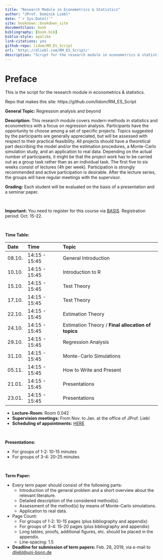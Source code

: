 ```yaml
--- 
title: "Research Module in Econometrics & Statistics"
author: "JProf. Dominik Liebl"
date: "`r Sys.Date()`"
site: bookdown::bookdown_site
documentclass: book
bibliography: [book.bib]
biblio-style: apalike
link-citations: yes
github-repo: lidom/RM_ES_Script
url: 'http\://dliebl.com/RM_ES_Script/'
description: "Script for the research module in econometrics & statistics (University Bonn)."
---
```


# Preface {-}


This is the script for the research module in econometrics & statistics. 


Repo that makes this site: https://github.com/lidom/RM_ES_Script


**General Topic:**
Regression analysis and beyond 
  
**Description:** 
This research module covers modern methods in statistics and econometrics with a focus on regression analysis. Participants have the opportunity to choose among a set of specific projects. Topics suggested by the participants are generally appreciated, but will be assessed with respect to their practical feasibility. All projects should have a theoretical part describing the model and/or the estimation procedures, a Monte-Carlo simulation study, and an application to real data. Depending on the actual number of participants, it might be that the project work has to be carried out as a group task rather than as an individual task. The first five to six weeks consist of lectures (4h per week). Participation is strongly recommended and active participation is desirable. After the lecture series, the groups will have regular meetings with the supervisor. 

**Grading:**
Each student will be evaluated on the basis of a presentation and a seminar paper. 


\

**Important:** You need to register for this course via [BASIS](https://basis.uni-bonn.de/). Registration period: Oct. 15-22.  


\


**Time Table:**

Date        Time               Topic
----------  -----------------  ---------------------------------
08.10.      14:15 - 15:45      General Introduction 
10.10.      14:15 - 15:45      Introduction to R
15.10.      14:15 - 15:45      Test Theory
17.10.      14:15 - 15:45      Test Theory
22.10.      14:15 - 15:45      Estimation Theory
24.10.      14:15 - 15:45      Estimation Theory / **Final allocation of topics**
29.10.      14:15 - 15:45      Regression Analysis
31.10.      14:15 - 15:45      Monte-Carlo Simulations
05.11.      14:15 - 15:45      How to Write and Present
21.01.      14:15 - 15:45      Presentations
23.01.      14:15 - 15:45      Presentations


- **Lecture-Room:** Room 0.042
- **Supervision meetings:** From Nov. to Jan. at the office of JProf. Liebl
- **Scheduling of appointments:** [HERE](https://docs.google.com/spreadsheets/d/1clb0ple3GaRlwod5JOKK84A996p1BKNMSs32JrqBZ_A/edit?usp=sharing)


\

**Presentations:**

* For groups of 1-2: 10-15 minutes
* For groups of 3-4: 20-25 minutes


\


**Term Paper:**

* Every term paper should consist of the following parts:
    * Introduction of the general problem and a short overview about the relevant literature.
    * Detailed description of the considered method(s).
    * Assessment of the method(s) by means of Monte-Carlo simulations.
    * Application to real data.
* Page Count:
    * For groups of 1-2: 10-15 pages (plus bibliography and appendix)
    * For groups of 3-4: 15-20 pages (plus bibliography and appendix)
    * Long tables, proofs, additional figures, etc. should be placed in the appendix.
    * Line-spacing: 1.5
* **Deadline for submission of term papers:** Feb. 28, 2019, via e-mail to [dliebl@uni-bonn.de](mailto:dliebl@uni-bonn.de)





